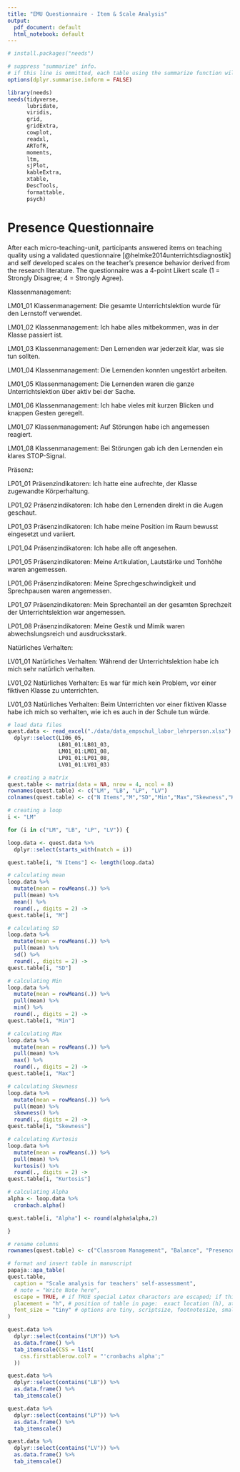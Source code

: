 ```yaml
---
title: "EMU Questionnaire - Item & Scale Analysis"
output:
  pdf_document: default
  html_notebook: default
---
```


```r
# install.packages("needs")

# suppress "summarize" info. 
# if this line is ommitted, each table using the summarize function will be accompanied with a warning from the console
options(dplyr.summarise.inform = FALSE)

library(needs)
needs(tidyverse,
      lubridate,
      viridis,
      grid,
      gridExtra,
      cowplot,
      readxl,
      ARTofR,
      moments,
      ltm,
      sjPlot,
      kableExtra,
      xtable,
      DescTools,
      formattable,
      psych)

```


# Presence Questionnaire

After each micro-teaching-unit, participants answered items on teaching quality using a validated questionnaire [@helmke2014unterrichtsdiagnostik] and self developed scales on the teacher's presence behavior derived from the research literature. The questionnaire was a 4-point Likert scale (1 = Strongly Disagree; 4 = Strongly Agree).


Klassenmanagement:

LM01_01	Klassenmanagement: Die gesamte Unterrichtslektion wurde für den Lernstoff verwendet.

LM01_02	Klassenmanagement: Ich habe alles mitbekommen, was in der Klasse passiert ist.

LM01_03	Klassenmanagement: Den Lernenden war jederzeit klar, was sie tun sollten.

LM01_04	Klassenmanagement: Die Lernenden konnten ungestört arbeiten.

LM01_05	Klassenmanagement: Die Lernenden waren die ganze Unterrichtslektion über aktiv bei der Sache.

LM01_06	Klassenmanagement: Ich habe vieles mit kurzen Blicken und knappen Gesten geregelt.

LM01_07	Klassenmanagement: Auf Störungen habe ich angemessen reagiert.

LM01_08	Klassenmanagement: Bei Störungen gab ich den Lernenden ein klares STOP-Signal.

Präsenz:

LP01_01	Präsenzindikatoren: Ich hatte eine aufrechte, der Klasse zugewandte Körperhaltung.

LP01_02	Präsenzindikatoren: Ich habe den Lernenden direkt in die Augen geschaut.

LP01_03	Präsenzindikatoren: Ich habe meine Position im Raum bewusst eingesetzt und variiert.

LP01_04	Präsenzindikatoren: Ich habe alle oft angesehen.

LP01_05	Präsenzindikatoren: Meine Artikulation, Lautstärke und Tonhöhe waren angemessen.

LP01_06	Präsenzindikatoren: Meine Sprechgeschwindigkeit und Sprechpausen waren angemessen.

LP01_07	Präsenzindikatoren: Mein Sprechanteil an der gesamten Sprechzeit der Unterrichtslektion war angemessen.

LP01_08	Präsenzindikatoren: Meine Gestik und Mimik waren abwechslungsreich und ausdrucksstark.

Natürliches Verhalten:

LV01_01	Natürliches Verhalten: Während der Unterrichtslektion habe ich mich sehr natürlich verhalten.

LV01_02	Natürliches Verhalten: Es war für mich kein Problem, vor einer fiktiven Klasse zu unterrichten.

LV01_03	Natürliches Verhalten: Beim Unterrichten vor einer fiktiven Klasse habe ich mich so verhalten, wie ich 
es auch in der Schule tun würde.


```r

# load data files
quest.data <- read_excel("./data/data_empschul_labor_lehrperson.xlsx") %>%
  dplyr::select(LI06_05, 
                LB01_01:LB01_03,
                LM01_01:LM01_08,
                LP01_01:LP01_08,
                LV01_01:LV01_03)

# creating a matrix
quest.table <- matrix(data = NA, nrow = 4, ncol = 8)
rownames(quest.table) <- c("LM", "LB", "LP", "LV")
colnames(quest.table) <- c("N Items","M","SD","Min","Max","Skewness","Kurtosis","Alpha")

# creating a loop
i <- "LM"

for (i in c("LM", "LB", "LP", "LV")) {

loop.data <- quest.data %>%
  dplyr::select(starts_with(match = i))

quest.table[i, "N Items"] <- length(loop.data)

# calculating mean
loop.data %>%
  mutate(mean = rowMeans(.)) %>%
  pull(mean) %>%
  mean() %>%
  round(., digits = 2) ->
quest.table[i, "M"]

# calculating SD
loop.data %>%
  mutate(mean = rowMeans(.)) %>%
  pull(mean) %>%
  sd() %>%
  round(., digits = 2) ->
quest.table[i, "SD"]

# calculating Min
loop.data %>%
  mutate(mean = rowMeans(.)) %>%
  pull(mean) %>%
  min() %>%
  round(., digits = 2) ->
quest.table[i, "Min"]

# calculating Max
loop.data %>%
  mutate(mean = rowMeans(.)) %>%
  pull(mean) %>%
  max() %>%
  round(., digits = 2) ->
quest.table[i, "Max"]

# calculating Skewness
loop.data %>%
  mutate(mean = rowMeans(.)) %>%
  pull(mean) %>%
  skewness() %>%
  round(., digits = 2) ->
quest.table[i, "Skewness"]

# calculating Kurtosis
loop.data %>%
  mutate(mean = rowMeans(.)) %>%
  pull(mean) %>%
  kurtosis() %>%
  round(., digits = 2) ->
quest.table[i, "Kurtosis"]

# calculating Alpha
alpha <- loop.data %>%
  cronbach.alpha()

quest.table[i, "Alpha"] <- round(alpha$alpha,2)

}

# rename columns
rownames(quest.table) <- c("Classroom Management", "Balance", "Presence", "Natural Behavior")

# format and insert table in manuscript
papaja::apa_table(
quest.table,
  caption = "Scale analysis for teachers' self-assessment",
  # note = "Write Note here",
  escape = TRUE, # if TRUE special Latex characters are escaped; if this is turned to F captions cannot be rendered. I don't know why...
  placement = "h", # position of table in page:  exact location (h), at the top (t), bottom (b)
  font_size = "tiny" # options are tiny, scriptsize, footnotesize, small, normalsize (default), large, Large, LARGE, huge, Huge
)

```

```r
quest.data %>%
  dplyr::select(contains("LM")) %>%
  as.data.frame() %>%
  tab_itemscale(CSS = list(
    css.firsttablerow.col7 = "'cronbachs alpha';"
  ))
```

```r
quest.data %>%
  dplyr::select(contains("LB")) %>%
  as.data.frame() %>%
  tab_itemscale()
```

```r
quest.data %>%
  dplyr::select(contains("LP")) %>%
  as.data.frame() %>%
  tab_itemscale()
```

```r
quest.data %>%
  dplyr::select(contains("LV")) %>%
  as.data.frame() %>%
  tab_itemscale()
```

